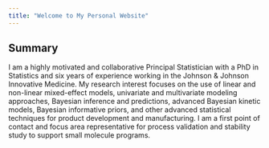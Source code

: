 ---
title: "Welcome to My Personal Website"
---

## Summary

I am a highly motivated and collaborative Principal Statistician with a PhD in Statistics and six years of experience working in the Johnson \& Johnson Innovative Medicine. My research interest focuses on the use of linear and non-linear mixed-effect models, univariate and multivariate modeling approaches, Bayesian inference and predictions, advanced Bayesian kinetic models, Bayesian informative priors, and other advanced statistical techniques for product development and manufacturing. I am a first point of contact and focus area representative for process validation  and stability study to support small molecule programs. 

